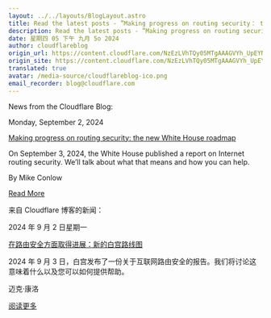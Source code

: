 ```yaml
---
layout: ../../layouts/BlogLayout.astro
title: Read the latest posts - ”Making progress on routing security： the new White House roadmap”
description: Read the latest posts - ”Making progress on routing security： the new White House roadmap”
date: 星期四 05 下午 九月 5o 2024
author: cloudflareblog
origin_url: https://content.cloudflare.com/NzEzLVhTQy05MTgAAAGVYh_UpEYNOgZAPWEVZGCg05O-ZRsMQ6t5EtxONA94l5FRTG5pvdGxXO3wl9yBAUopJWUi8j4=
origin_site: https://content.cloudflare.com/NzEzLVhTQy05MTgAAAGVYh_UpEYNOgZAPWEVZGCg05O-ZRsMQ6t5EtxONA94l5FRTG5pvdGxXO3wl9yBAUopJWUi8j4=
translated: true
avatar: /media-source/cloudflareblog-ico.png
email_recorder: blog@cloudflare.com
---
```



<Reference client:only="react" title="Read the latest posts - ”Making progress on routing security： the new White House roadmap”" url="https://content.cloudflare.com/NzEzLVhTQy05MTgAAAGVYh_UpEYNOgZAPWEVZGCg05O-ZRsMQ6t5EtxONA94l5FRTG5pvdGxXO3wl9yBAUopJWUi8j4=" />

<Detail client:only="react">
	News from the Cloudflare Blog:

Monday, September 2, 2024

[Making progress on routing security: the new White House roadmap](https://content.cloudflare.com/NzEzLVhTQy05MTgAAAGVYh_UpEYNOgZAPWEVZGCg05O-ZRsMQ6t5EtxONA94l5FRTG5pvdGxXO3wl9yBAUopJWUi8j4=)

On September 3, 2024, the White House published a report on Internet routing security. We’ll talk about what that means and how you can help.

By Mike Conlow

[Read More](https://content.cloudflare.com/NzEzLVhTQy05MTgAAAGVYh_UpEYNOgZAPWEVZGCg05O-ZRsMQ6t5EtxONA94l5FRTG5pvdGxXO3wl9yBAUopJWUi8j4=)


</Detail>

来自 Cloudflare 博客的新闻：

2024 年 9 月 2 日星期一

[在路由安全方面取得进展：新的白宫路线图](https://content.cloudflare.com/NzEzLVhTQy05MTgAAAGVYh_UpEYNOgZAPWEVZGCg05O-ZRsMQ6t5EtxONA94l5FRTG5pvdGxXO3wl9yBAUopJWUi8j4=)

2024 年 9 月 3 日，白宫发布了一份关于互联网路由安全的报告。我们将讨论这意味着什么以及您可以如何提供帮助。

迈克·康洛

[阅读更多](https://content.cloudflare.com/NzEzLVhTQy05MTgAAAGVYh_UpEYNOgZAPWEVZGCg05O-ZRsMQ6t5EtxONA94l5FRTG5pvdGxXO3wl9yBAUopJWUi8j4=)


